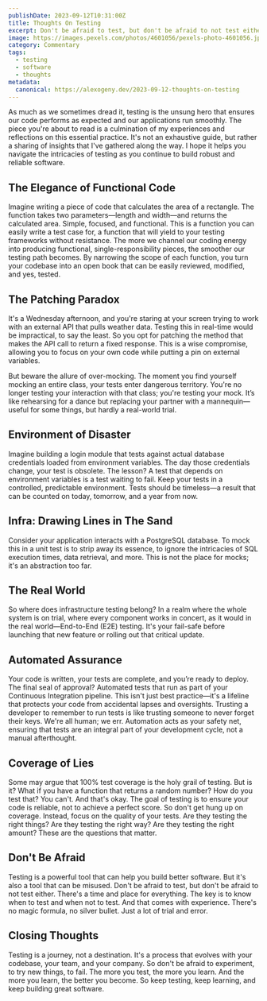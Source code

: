 ```yaml
---
publishDate: 2023-09-12T10:31:00Z
title: Thoughts On Testing
excerpt: Don't be afraid to test, but don't be afraid to not test either.
image: https://images.pexels.com/photos/4601056/pexels-photo-4601056.jpeg?auto=compress&cs=tinysrgb&w=1260&h=750&dpr=1
category: Commentary
tags:
  - testing
  - software
  - thoughts
metadata:
  canonical: https://alexogeny.dev/2023-09-12-thoughts-on-testing
---
```


As much as we sometimes dread it, testing is the unsung hero that ensures our code performs as expected and our applications run smoothly. The piece you're about to read is a culmination of my experiences and reflections on this essential practice. It's not an exhaustive guide, but rather a sharing of insights that I've gathered along the way. I hope it helps you navigate the intricacies of testing as you continue to build robust and reliable software.

## The Elegance of Functional Code

Imagine writing a piece of code that calculates the area of a rectangle. The function takes two parameters—length and width—and returns the calculated area. Simple, focused, and functional. This is a function you can easily write a test case for, a function that will yield to your testing frameworks without resistance. The more we channel our coding energy into producing functional, single-responsibility pieces, the smoother our testing path becomes. By narrowing the scope of each function, you turn your codebase into an open book that can be easily reviewed, modified, and yes, tested.

## The Patching Paradox

It's a Wednesday afternoon, and you're staring at your screen trying to work with an external API that pulls weather data. Testing this in real-time would be impractical, to say the least. So you opt for patching the method that makes the API call to return a fixed response. This is a wise compromise, allowing you to focus on your own code while putting a pin on external variables.

But beware the allure of over-mocking. The moment you find yourself mocking an entire class, your tests enter dangerous territory. You're no longer testing your interaction with that class; you're testing your mock. It’s like rehearsing for a dance but replacing your partner with a mannequin—useful for some things, but hardly a real-world trial.

## Environment of Disaster

Imagine building a login module that tests against actual database credentials loaded from environment variables. The day those credentials change, your test is obsolete. The lesson? A test that depends on environment variables is a test waiting to fail. Keep your tests in a controlled, predictable environment. Tests should be timeless—a result that can be counted on today, tomorrow, and a year from now.

## Infra: Drawing Lines in The Sand

Consider your application interacts with a PostgreSQL database. To mock this in a unit test is to strip away its essence, to ignore the intricacies of SQL execution times, data retrieval, and more. This is not the place for mocks; it's an abstraction too far.

## The Real World

So where does infrastructure testing belong? In a realm where the whole system is on trial, where every component works in concert, as it would in the real world—End-to-End (E2E) testing. It's your fail-safe before launching that new feature or rolling out that critical update.

## Automated Assurance

Your code is written, your tests are complete, and you’re ready to deploy. The final seal of approval? Automated tests that run as part of your Continuous Integration pipeline. This isn't just best practice—it's a lifeline that protects your code from accidental lapses and oversights. Trusting a developer to remember to run tests is like trusting someone to never forget their keys. We're all human; we err. Automation acts as your safety net, ensuring that tests are an integral part of your development cycle, not a manual afterthought.

## Coverage of Lies

Some may argue that 100% test coverage is the holy grail of testing. But is it? What if you have a function that returns a random number? How do you test that? You can't. And that's okay. The goal of testing is to ensure your code is reliable, not to achieve a perfect score. So don't get hung up on coverage. Instead, focus on the quality of your tests. Are they testing the right things? Are they testing the right way? Are they testing the right amount? These are the questions that matter.

## Don't Be Afraid

Testing is a powerful tool that can help you build better software. But it's also a tool that can be misused. Don't be afraid to test, but don't be afraid to not test either. There's a time and place for everything. The key is to know when to test and when not to test. And that comes with experience. There's no magic formula, no silver bullet. Just a lot of trial and error.

## Closing Thoughts

Testing is a journey, not a destination. It's a process that evolves with your codebase, your team, and your company. So don't be afraid to experiment, to try new things, to fail. The more you test, the more you learn. And the more you learn, the better you become. So keep testing, keep learning, and keep building great software.

